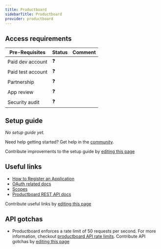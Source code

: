 ```yaml
---
title: Productboard
sidebarTitle: Productboard
provider: productboard
---
```




<Overview />
<PreBuiltTooling />
<PreBuiltUseCases />

## Access requirements
| Pre-Requisites | Status | Comment|
| - | - | - |
| Paid dev account | ❓ |  |
| Paid test account | ❓ |  |
| Partnership | ❓ | |
| App review | ❓ |  |
| Security audit | ❓ | |


## Setup guide

_No setup guide yet._

<Tip>Need help getting started? Get help in the [community](https://nango.dev/slack).</Tip>

<Note>Contribute improvements to the setup guide by [editing this page](https://github.com/nangohq/nango/tree/master/docs-v2/integrations/all/productboard.mdx)</Note>


## Useful links

-   [How to Register an Application](https://developer.productboard.com/docs/how-to-integrate-with-productboard-via-oauth2-developer-documentation#registering-an-oauth2-application)
-   [OAuth related docs](https://developer.productboard.com/docs/how-to-integrate-with-productboard-via-oauth2-developer-documentation)
-   [Scopes](https://developer.productboard.com/docs/how-to-integrate-with-productboard-via-oauth2-developer-documentation#access-scopes)
-   [Productboard REST API docs](https://developer.productboard.com/reference/introduction)

<Note>Contribute useful links by [editing this page](https://github.com/nangohq/nango/tree/master/docs-v2/integrations/all/productboard.mdx)</Note>

## API gotchas
-   Productboard enforces a rate limit of 50 requests per second. For more information, checkout [productboard API rate limits](https://developer.productboard.com/reference/rate-limiting).
<Note>Contribute API gotchas by [editing this page](https://github.com/nangohq/nango/tree/master/docs-v2/integrations/all/productboard.mdx)</Note>
